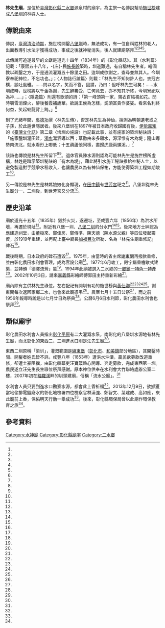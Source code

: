 {{coord|23.799280|120.645262|display=title}}
{{東亞廟宇
| name = 林先生廟
| img =file:林先生廟正面照.jpg
| img_capt = 
| image_width = 250px
| location = {{TWN}}[[彰化縣|彰化縣]][[二水鄉|二水鄉]]源泉村員集路二段227號
| god =林先生
| type = 
| struct = 
| open_year =
| cere_date =農曆七月十五
| cultural_collection= 
|}}
'''林先生廟'''，是位於[[臺灣|臺灣]][[彰化縣|彰化縣]][[二水鄉|二水鄉]]源泉村的廟宇，為主祭一名傳說幫助[[施世榜|施世榜]]建成[[八堡圳|八堡圳]]的林姓人士。

==傳說由來==
傳說，[[臺灣清治時期|臺灣清治時期]]，施世榜開鑿[[八堡圳|八堡圳]]時，無法成功，有一位自稱姓林的老人，出面教導引水法才獲得成功，事成之後就神秘消失，後人就建廟祭拜<ref name="陳水源"/><ref name="林上德"/><ref name="陳南榮"/><ref name="劉玉燕"/><ref name="陳錫龍、鄭毅"/>。

此傳說可追遂最早的文獻是道光十四年（1834年）的《彰化縣誌》。其〈水利篇〉記載：「康熙五十八年，-{庄}-民[[施長齡|施長齡]]築時，圳道難通，有自稱林先生者，繪圖教以疏鑿之方，于是通流灌溉五十餘里之田。迨圳成欲謝之，查尋並無其人。今圳寮奉祀神位，不忘功也。」；〈人物誌行誼篇〉則載：「林先生不知何許人也，衣冠古樸，談吐風雅。……問以名字，笑而不答，固請，乃曰：但呼林先生可矣！……水圳成時，世榜將以千金為謝，先生辭弗受，亡何竟去，亦不知其所終，今圳寮祀以為神……」；〈隱逸篇〉則還有歌頌的詩：「第一峰頭第一家，鶉衣百結視如花。閒時嚼雪消煙火，醉後餐霞補歲華。欲說王侯為怎樣，奚須富貴作婆娑。看來名利終何益，笑起蛟龍背上跨。」<ref name="陳水源"/>

到了光緒年間，[[吳德功|吳德功]]撰〈林先生傳〉，否定林先生為神仙，揣測為明朝遺老或之子孫，於此遁世隱居者。後來八堡圳在1897年被日本政府收歸國有後，[[伊能嘉矩|伊能嘉矩]]的《[[臺灣文化誌|臺灣文化誌]]》第二章〈埤圳の施設〉也記載此事，並有施家的築圳秘訣詩：「施家鑿圳灌田畦，[[濁水溪|濁水]]瀠洄導以西；草徹由來多願水，源深惟有木為堤；隨山導勢南流北，就水看形上啣低；十五葫蘆他同樣，盡歸虎鹿兩螺溪。」<ref name="陳水源"/>

該詩也傳說是林先生所留下<ref name="陳水源"/><ref name="陳南榮"/>。退休官員陳水源則認為可能林先生是施世榜所虛構，林姓是暗示築圳秘訣的「有木為堤」，藉此將引水施工秘訣推給神秘人士，以避免製造對手競爭水租收入，也讓農民以為有神仙保祐，方能使得築圳工程如期竣工<ref name="陳水源"/>。

另一傳說是林先生是林媽娘娘化身顯現，在[[田中鎮|田中鎮]]有[[世芳宮|世芳宮]]祀之<ref name="陳錫龍、鄭毅"/>。八堡圳從林先生廟分一、二圳後，到世芳宮又分流<ref name="2005-04-24"/>。
{{Multiple image
|align=center
|direction = horizontal
|width = 200
|image1 =縣道152號上的林先生廟門.jpg
|caption1 =[[縣道152號|縣道152號]]上的林先生廟入口。
|image2 =彰化農田水利會彰化用水管理中心門牌.jpg
|caption2 =水利會彰化用水管理中心門牌為源泉村員集路二段227號。
|image3 =林先生廟與籠仔笱.jpg
|caption3 =林先生廟與籠仔笱
}}
==歷史沿革==
廟於道光十五年（1835年）毀於火災，遂遷址，至咸豐六年（1856年）為洪水所壞，再遷於現址<ref name="林上德"/>。附近有八堡一圳、[[十五庄圳|八堡二圳]]的分水門<ref name="陳水源
"/><ref name="劉玉燕"/>。後來地方士紳認為應建造祠堂，由董樹來、鄭佳房、鄭傳準、陳天德（陳水源父親）等四位發起籌資，於1919年重建，並再配上臺中廳長[[加福豐次|加福豐次]]所勒、名為「林先生廟重修記」碑石<ref name="陳水源"/>。

戰後時期，日本政府的碑石遭毀<ref name="陳水源"/>。1975年，由當時的省主席[[謝東閔_(台灣)|謝東閔]]再撥款重修，並由彰化農田水利會管理，成為官設公廟<ref name="陳錫龍、鄭毅"/>。1977年6月竣工，殿宇屬重檐歇式建築，並特頒「德澤流芳」匾<ref name="陳水源"/>。1994年此廟被選入二水鄉的[[一鄉鎮一特色一特產|一鄉鎮一特色一特產]]<ref name="楊克華"/>。2002年10月3日，請來[[嘉義縣|嘉義縣]]彩繪師傅郭田主持重新彩繪<ref name="簡國書"/>。

廟內除有主供林先生祿位，左右配祀有開圳有功的施世榜與[[黃仕卿|黃仕卿]]<ref name="陳水源"/><ref name="林上德"/><ref name="劉玉燕"/><ref name="陳錫龍、鄭毅"/>。謝東閔每次返回家鄉二水，也會來此廟憑弔<ref name="陳錫龍、鄭毅"/>。農曆七月十五日公祭<ref name="陳水源"/>，而之前1956年報導時說是以七月廿日為祭典<ref name="林上德"/>。公曆6月6日水利節，彰化農田水利會也祭拜<ref name="陳錫龍、鄭毅"/>。

{{Multiple image
|align=center
|direction = horizontal
|width = 200
|image1 =林先生廟匾額.jpg
|caption1 =匾額
|image2 =林先生廟匾額與內部.jpg
|caption2 =廟內
|image3 =林先生廟牌位.jpg
|caption3 =牌位
}}

==類似廟宇==
彰化農田水利會人員指出[[彰化平原|彰化平原]]有二大灌溉水系，南彰化的八堡圳水源地有林先生廟，而北彰化的東西二、三圳進水口則是汪先生廟<ref name="何炯榮2"/>。

東西二圳原稱「梁圳」，灌溉範圍是[[線東堡|線東堡]]（[[彰化市|彰化市]]、[[和美鎮|和美鎮]]部分地區），其開鑿時間、開鑿者姓氏皆不詳。咸豐八年（1853年）遭洪水沖潰，農民欲募款改道重修，卻遭土豪阻擋，由彰化縣幕吏汪寶箴熱心開導、奔走募款，完成東西第一圳。農民遂立汪先生長生祿位祭拜感謝。原本神位供奉在水利會大竹聯絡處辦公室二樓，2007年初在[[貓羅溪|貓羅溪]]畔的圳頭建廟，俗稱「流水公廟」。<ref name="何炯榮2"/>

水利會人員只要到進水口勘察水源，都會此上香祈福<ref name="何炯榮2"/>。2013年12月9日，欲抓獲當地偷排電鍍廢水的彰化地檢署四位檢察官林漢強、鄭智文、葉建成、高如應，來此廟前上香，保佑明天行動一舉成功<ref name="何炯榮1"/>。後來，彰化縣環保局曾以此廟作環保教育之旅<ref name="吳敏菁"/>。

{{Multiple image
|align=center
|direction = horizontal
|width = 200
|image1 =東西二、三圳進水口設備與汪先生廟.jpg
|caption1 =東西二、三圳進水口設備與汪先生廟
|image2 =汪先生廟正面照.jpg
|caption2 =汪先生廟正面照
|image3 =汪先生廟汪寶箴牌位.jpg
|caption3 =汪寶箴牌位與土地公
}}

== 參考資料 ==
{{Reflist|35em|refs =

<ref name="2005-04-24">{{Cite news|url=|title=《城鄉小調》林媽娘娘聖誕 管委會大拜拜|author=|language=zh-tw|publisher=《中國時報》|date=2005-04-24|accessdate=}}</ref>

<ref name="何炯榮1">{{Cite news|url=|title=4彰檢察官突擊 5公里電鍍毒管 1800公頃下游良田 毒廢水暗管開挖 「代誌大條了」|author=何炯榮|language=zh-tw|publisher=《聯合報》|date=2013-12-13|accessdate=}}</ref>

<ref name="何炯榮2">{{Cite news|url=|title=何許人也 報給你知 檢辦廢水排放 汪先生助陣|author=何炯榮|language=zh-tw|publisher=《聯合報》|date=2013-12-14|accessdate=}}</ref>

<ref name="吳敏菁">{{Cite news|url=http://www.chinatimes.com/newspapers/20170328000434-260114|title=彰化東西2圳 終於清澈了|author=吳敏菁|language=zh-tw|publisher=《中國時報》|date=2017-03-28|accessdate=2018-01-18|deadurl=no|archiveurl=https://web.archive.org/web/20180118122629/http://www.chinatimes.com/newspapers/20170328000434-260114|archivedate=2018-01-18}}</ref>


<ref name="陳水源">{{cite journal|url=https://www.ntl.edu.tw/public/Attachment/910297234612.pdf|author=陳水源|title=八堡圳開築工程大功業|journal=《臺灣學通訊》|issue=第1期|date=2006-10|accessdate=2017-10-31|location=|publisher=國立臺灣圖書館|language=zh-tw|deadurl=no|archiveurl=https://web.archive.org/web/20171107010312/https://www.ntl.edu.tw/public/Attachment/910297234612.pdf|archivedate=2017-11-07}}</ref>

<ref name="林上德">{{Cite news|url=http://das.ntl.gov.tw/sp.asp?xdurl=BrowseTopic/gipControler.asp&uid=topic_result_detail&cur_do_index=1&xml_id=0001250637&ctNode=213&dtdname=+%3A+%E8%88%8A%E5%A0%B1%E7%B4%99|title=彰縣林先生廟 八堡圳開鑿傳奇|author=林上德|language=zh-tw|publisher=《台灣民聲日報》|date=1956-11-19|accessdate=2018-01-23}}</ref>

<ref name="簡國書">{{Cite news|url=|title=彩繪林先生廟 郭田話神奇 幾次遭逢廟宇神明托夢、乩童指點 讓他心懷敬意|author=簡國書|language=zh-tw|publisher=《聯合報》|date=2002-10-04|accessdate=}}</ref>

<ref name="陳南榮">{{Cite news|url=|title=寶島雙重唱 籠仔篙 「台灣大禹」發明|author=陳南榮|language=zh-tw|publisher=《聯合報》|date=1997-05-12|accessdate=}}</ref>

<ref name="劉玉燕">{{Cite news|url=|title=先民的智慧 籠仔篙 擋水大功臣|author=劉玉燕|language=zh-tw|publisher=《聯合報》|date=1995-08-03|accessdate=}}</ref>

<ref name="楊克華">{{Cite news|url=|title=永和豆漿 綠島小夜輪 員林蜜餞....「一鄉鎮一特產」它們上榜|author=楊克華|language=zh-tw|publisher=《聯合報》|date=1994-03-28|accessdate=}}</ref>

<ref name="陳錫龍、鄭毅">{{Cite news|url=|title=《台灣之水那裡來》之２ 林先生到 水到圳成|author=陳錫龍、鄭毅|language=zh-tw|publisher=《聯合報》|date=1992-06-06|accessdate=}}</ref>

}}
{{portal bar|臺灣|宗教|border=no}}
{{commonscat|Mr. Lin Temple}}
[[Category:水神廟|Category:水神廟]]
[[Category:彰化縣廟宇|Category:彰化縣廟宇]]
[[Category:二水鄉|Category:二水鄉]]